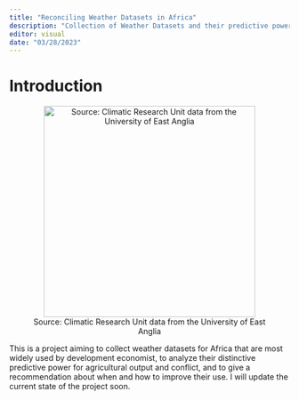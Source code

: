 ```yaml
---
title: "Reconciling Weather Datasets in Africa"
description: "Collection of Weather Datasets and their predictive power for agricultural output and conflict"
editor: visual
date: "03/28/2023"
---
```


# Introduction

<center>![Source: Climatic Research Unit data from the University of East Anglia](img/africa_rain.gif){fig-align="center" width="380"}</center>

This is a project aiming to collect weather datasets for Africa that are most widely used by development economist, to analyze their distinctive predictive power for agricultural output and conflict, and to give a recommendation about when and how to improve their use. I will update the current state of the project soon.
